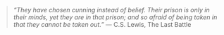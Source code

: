 > *“They have chosen cunning instead of belief. Their prison is only in their minds, yet they are in that prison; and so afraid of being taken in that they cannot be taken out.”*
― C.S. Lewis, The Last Battle